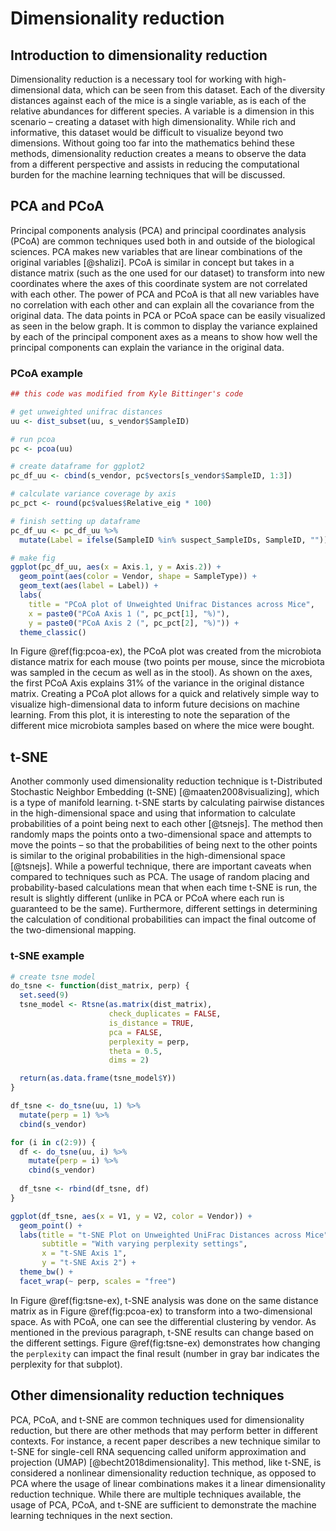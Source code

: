 # Dimensionality reduction {#dim_red}
## Introduction to dimensionality reduction
Dimensionality reduction is a necessary tool for working with high-dimensional data, which can be seen from this dataset. Each of the diversity distances against each of the mice is a single variable, as is each of the relative abundances for different species. A variable is a dimension in this scenario – creating a dataset with high dimensionality. While rich and informative, this dataset would be difficult to visualize beyond two dimensions. Without going too far into the mathematics behind these methods, dimensionality reduction creates a means to observe the data from a different perspective and assists in reducing the computational burden for the machine learning techniques that will be discussed.

## PCA and PCoA
Principal components analysis (PCA) and principal coordinates analysis (PCoA) are common techniques used both in and outside of the biological sciences. PCA makes new variables that are linear combinations of the original variables [@shalizi]. PCoA is similar in concept but takes in a distance matrix (such as the one used for our dataset) to transform into new coordinates where the axes of this coordinate system are not correlated with each other. The power of PCA and PCoA is that all new variables have no correlation with each other and can explain all the covariance from the original data. The data points in PCA or PCoA space can be easily visualized as seen in the below graph. It is common to display the variance explained by each of the principal component axes as a means to show how well the principal components can explain the variance in the original data.

### PCoA example
```r
## this code was modified from Kyle Bittinger's code

# get unweighted unifrac distances
uu <- dist_subset(uu, s_vendor$SampleID)

# run pcoa
pc <- pcoa(uu)

# create dataframe for ggplot2
pc_df_uu <- cbind(s_vendor, pc$vectors[s_vendor$SampleID, 1:3])

# calculate variance coverage by axis
pc_pct <- round(pc$values$Relative_eig * 100)

# finish setting up dataframe
pc_df_uu <- pc_df_uu %>%
  mutate(Label = ifelse(SampleID %in% suspect_SampleIDs, SampleID, ""))

# make fig
ggplot(pc_df_uu, aes(x = Axis.1, y = Axis.2)) +
  geom_point(aes(color = Vendor, shape = SampleType)) +
  geom_text(aes(label = Label)) +
  labs(
    title = "PCoA plot of Unweighted Unifrac Distances across Mice",
    x = paste0("PCoA Axis 1 (", pc_pct[1], "%)"),
    y = paste0("PCoA Axis 2 (", pc_pct[2], "%)")) +
  theme_classic()
```

In Figure \@ref(fig:pcoa-ex), the PCoA plot was created from the microbiota distance matrix for each mouse (two points per mouse, since the microbiota was sampled in the cecum as well as in the stool). As shown on the axes, the first PCoA Axis explains 31% of the variance in the original distance matrix. Creating a PCoA plot allows for a quick and relatively simple way to visualize high-dimensional data to inform future decisions on machine learning. From this plot, it is interesting to note the separation of the different mice microbiota samples based on where the mice were bought.

## t-SNE
Another commonly used dimensionality reduction technique is t-Distributed Stochastic Neighbor Embedding (t-SNE) [@maaten2008visualizing], which is a type of manifold learning. t-SNE starts by calculating pairwise distances in the high-dimensional space and using that information to calculate probabilities of a point being next to each other [@tsnejs]. The method then randomly maps the points onto a two-dimensional space and attempts to move the points – so that the probabilities of being next to the other points is similar to the original probabilities in the high-dimensional space [@tsnejs]. While a powerful technique, there are important caveats when compared to techniques such as PCA. The usage of random placing and probability-based calculations mean that when each time t-SNE is run, the result is slightly different (unlike in PCA or PCoA where each run is guaranteed to be the same). Furthermore, different settings in determining the calculation of conditional probabilities can impact the final outcome of the two-dimensional mapping.

### t-SNE example
```r
# create tsne model
do_tsne <- function(dist_matrix, perp) {
  set.seed(9)
  tsne_model <- Rtsne(as.matrix(dist_matrix),
                      check_duplicates = FALSE,
                      is_distance = TRUE,
                      pca = FALSE,
                      perplexity = perp,
                      theta = 0.5,
                      dims = 2)

  return(as.data.frame(tsne_model$Y))
}

df_tsne <- do_tsne(uu, 1) %>%
  mutate(perp = 1) %>%
  cbind(s_vendor)

for (i in c(2:9)) {
  df <- do_tsne(uu, i) %>%
    mutate(perp = i) %>%
    cbind(s_vendor)
  
  df_tsne <- rbind(df_tsne, df)
}

ggplot(df_tsne, aes(x = V1, y = V2, color = Vendor)) +
  geom_point() +
  labs(title = "t-SNE Plot on Unweighted UniFrac Distances across Mice",
       subtitle = "With varying perplexity settings",
       x = "t-SNE Axis 1",
       y = "t-SNE Axis 2") +
  theme_bw() +
  facet_wrap(~ perp, scales = "free")
```

In Figure \@ref(fig:tsne-ex), t-SNE analysis was done on the same distance matrix as in Figure \@ref(fig:pcoa-ex) to transform into a two-dimensional space. As with PCoA, one can see the differential clustering by vendor. As mentioned in the previous paragraph, t-SNE results can change based on the different settings. Figure \@ref(fig:tsne-ex) demonstrates how changing the `perplexity` can impact the final result (number in gray bar indicates the perplexity for that subplot).

## Other dimensionality reduction techniques
PCA, PCoA, and t-SNE are common techniques used for dimensionality reduction, but there are other methods that may perform better in different contexts. For instance, a recent paper describes a new technique similar to t-SNE for single-cell RNA sequencing called uniform approximation and projection (UMAP) [@becht2018dimensionality].  This method, like t-SNE, is considered a nonlinear dimensionality reduction technique, as opposed to PCA where the usage of linear combinations makes it a linear dimensionality reduction technique. While there are multiple techniques available, the usage of PCA, PCoA, and t-SNE are sufficient to demonstrate the machine learning techniques in the next section.